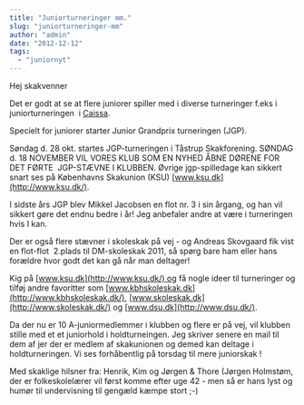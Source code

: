 ```yaml
---
title: "Juniorturneringer mm."
slug: "juniorturneringer-mm"
author: "admin"
date: "2012-12-12"
tags: 
  - "juniornyt"
---
```


Hej skakvenner

Det er godt at se at flere juniorer spiller med i diverse turneringer f.eks i juniorturneringen  i [Caissa](http://www.ksu.dk/kalender/dotnet/tabel.aspx?id=1095).

Specielt for juniorer starter Junior Grandprix turneringen (JGP).

Søndag d. 28 okt. startes JGP-turneringen i Tåstrup Skakforening. SØNDAG d. 18 NOVEMBER VIL VORES KLUB SOM EN NYHED ÅBNE DØRENE FOR DET FØRTE  JGP-STÆVNE I KLUBBEN. Øvrige jgp-spilledage kan sikkert snart ses på Københavns Skakunion (KSU) [www.ksu.dk](http://www.ksu.dk/).

I sidste års JGP blev Mikkel Jacobsen en flot nr. 3 i sin årgang, og han vil sikkert gøre det endnu bedre i år! Jeg anbefaler andre at være i turneringen hvis I kan.

Der er også flere stævner i skoleskak på vej - og Andreas Skovgaard fik vist en flot-flot  2.plads til DM-skoleskak 2011, så spørg bare ham eller hans forældre hvor godt det kan gå når man deltager!

Kig på [www.ksu.dk](http://www.ksu.dk/) og få nogle ideer til turneringer og tilføj andre favoritter som [www.kbhskoleskak.dk](http://www.kbhskoleskak.dk/), [www.skoleskak.dk](http://www.skoleskak.dk/) og [www.dsu.dk](http://www.dsu.dk/).

Da der nu er 10 A-juniormedlemmer i klubben og flere er på vej, vil klubben stille med et et juniorhold i holdturneingen. Jeg skriver senere en mail til dem af jer der er medlem af skakunionen og demed kan deltage i holdturneringen. Vi ses forhåbentlig på torsdag til mere juniorskak !

Med skaklige hilsner fra: Henrik, Kim og Jørgen & Thore (Jørgen Holmstøm, der er folkeskolelærer vil først komme efter uge 42 - men så er hans lyst og humør til undervisning til gengæld kæmpe stort ;-)
